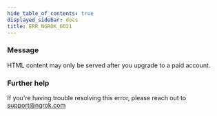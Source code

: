 ```yaml
---
hide_table_of_contents: true
displayed_sidebar: docs
title: ERR_NGROK_6021
---
```


### Message

HTML content may only be served after you upgrade to a paid account.

### Further help

If you're having trouble resolving this error, please reach out to [support@ngrok.com](mailto:support@ngrok.com?subject=Help%20with%20ERR_NGROK_6021)
